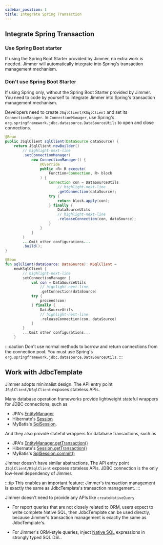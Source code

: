 ```yaml
---
sidebar_position: 1
title: Integrate Spring Transaction
---
```



## Integrate Spring Transaction

### Use Spring Boot starter

If using the Spring Boot Starter provided by Jimmer, no extra work is needed. Jimmer will automatically integrate into Spring's transaction management mechanism.

### Don't use Spring Boot Starter 

If using Spring only, without the Spring Boot Starter provided by Jimmer. You need to code by yourself to integrate Jimmer into Spring's transaction management mechanism.

Developers need to create `JSqlClient/KSqlClient` and set its `ConnectionManager`. In `ConnectionManager`, use Spring's `org.springframework.jdbc.datasource.DataSourceUtils` to open and close connections.

<Tabs groupId="language">
<TabItem value="java" label="Java">

```java title="Book.java"
@Bean  
public JSqlClient sqlClient(DataSource dataSource) {
    return JSqlClient.newBuilder()
        // highlight-next-line  
        .setConnectionManager(
            new ConnectionManager() {
                @Override
                public <R> R execute(
                    Function<Connection, R> block
                ) {
                    Connection con = DataSourceUtils
                        // highlight-next-line
                        .getConnection(dataSource);
                    try {
                        return block.apply(con);
                    } finally {
                        DataSourceUtils
                        // highlight-next-line
                        .releaseConnection(con, dataSource);
                    }
                }
            }
        )
        ...Omit other configurations...
        .build();
}
```

</TabItem>
<TabItem value="kotlin" label="Kotlin">

```kotlin title="Book.kt"
@Bean
fun sqlClient(dataSource: DataSource): KSqlClient = 
    newKSqlClient {
        // highlight-next-line
        setConnectionManager {
            val con = DataSourceUtils
                // highlight-next-line
                .getConnection(dataSource)
            try {
                proceed(con)  
            } finally {
                DataSourceUtils
                // highlight-next-line
                .releaseConnection(con, dataSource)
            }
        }
        ...Omit other configurations...
    }
```

</TabItem> 
</Tabs>

:::caution
Don't use normal methods to borrow and return connections from the connection pool. You must use Spring's `org.springframework.jdbc.datasource.DataSourceUtils`.
:::

## Work with JdbcTemplate

Jimmer adopts minimalist design. The API entry point `JSqlClient/KSqlClient` exposes stateless APIs.

Many database operation frameworks provide lightweight stateful wrappers for JDBC connections, such as
-   JPA's [EntityManager](https://docs.oracle.com/javaee/7/api/javax/persistence/EntityManager.html)
-   Hibernate's [Session](https://docs.jboss.org/hibernate/orm/6.2/javadocs/org/hibernate/Session.html) 
-   MyBatis's [SqlSession](https://javadoc.io/doc/org.mybatis/mybatis/latest/org/apache/ibatis/session/SqlSession.html).

And they also provide stateful wrappers for database transactions, such as
-   JPA's [EntityManager.getTransaction()](https://docs.oracle.com/javaee/7/api/javax/persistence/EntityManager.html#getTransaction--)
-   Hibernate's [Session.getTransaction()](https://docs.jboss.org/hibernate/orm/6.2/javadocs/org/hibernate/SharedSessionContract.html#getTransaction())
-   MyBatis's [SqlSession.commit()](https://javadoc.io/doc/org.mybatis/mybatis/latest/org/apache/ibatis/session/SqlSession.html#commit())

Jimmer doesn't have similar abstractions. The API entry point `JSqlClient/KSqlClient` exposes stateless APIs. JDBC connection is the only low-level dependency of Jimmer.  

:::tip
This enables an important feature: Jimmer's transaction management is exactly the same as JdbcTemplate's transaction management.
:::

Jimmer doesn't need to provide any APIs like `createNativeQuery`

-   For report queries that are not closely related to ORM, users expect to write complete Native SQL, then JdbcTemplate can be used directly, because Jimmer's transaction management is exactly the same as JdbcTemplate's.

-   For Jimmer's ORM-style queries, inject [Native SQL](../query/native-sql) expressions in strongly typed SQL DSL.

